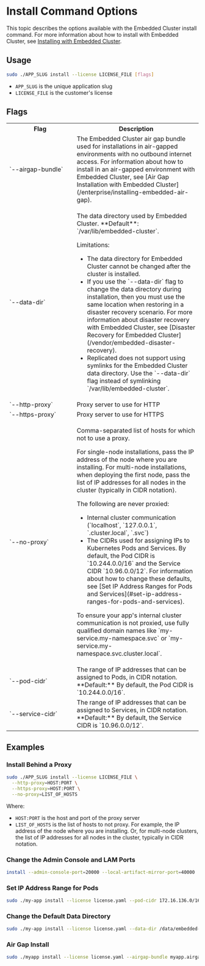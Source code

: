 # Install Command Options

This topic describes the options available with the Embedded Cluster install command. For more information about how to install with Embedded Cluster, see [Installing with Embedded Cluster](/enterprise/installing-embedded).

## Usage

```bash
sudo ./APP_SLUG install --license LICENSE_FILE [flags]
```
* `APP_SLUG` is the unique application slug
* `LICENSE_FILE` is the customer's license

## Flags

<table>
  <tr>
    <th width="35%">Flag</th>
    <th width="65%">Description</th>
  </tr>
  <tr>
     <td>`--airgap-bundle`</td>
     <td>The Embedded Cluster air gap bundle used for installations in air-gapped environments with no outbound internet access. For information about how to install in an air-gapped environment with Embedded Cluster, see [Air Gap Installation with Embedded Cluster](/enterprise/installing-embedded-air-gap).</td>
  </tr>
  <tr>
     <td>`--data-dir`</td>
     <td>
        <p>The data directory used by Embedded Cluster. **Default**: `/var/lib/embedded-cluster`.</p>
        <p>Limitations:</p>
        <ul>
            <li>The data directory for Embedded Cluster cannot be changed after the cluster is installed.</li>
            <li>If you use the `--data-dir` flag to change the data directory during installation, then you must use the same location when restoring in a disaster recovery scenario. For more information about disaster recovery with Embedded Cluster, see [Disaster Recovery for Embedded Cluster](/vendor/embedded-disaster-recovery).</li>
            <li>Replicated does not support using symlinks for the Embedded Cluster data directory. Use the `--data-dir` flag instead of symlinking `/var/lib/embedded-cluster`.</li>
        </ul>
     </td>
  </tr>
  <tr>
     <td>`--http-proxy`</td>
     <td>Proxy server to use for HTTP</td>
  </tr>
  <tr>
     <td>`--https-proxy`</td>
     <td>Proxy server to use for HTTPS</td>
  </tr>
  <tr>
     <td>`--no-proxy`</td>
     <td>
       <p>Comma-separated list of hosts for which not to use a proxy.</p>
       <p>For single-node installations, pass the IP address of the node where you are installing. For multi-node installations, when deploying the first node, pass the list of IP addresses for all nodes in the cluster (typically in CIDR notation).</p>
       <p>The following are never proxied:</p>
       <ul>
         <li>Internal cluster communication (`localhost`, `127.0.0.1`, `.cluster.local`, `.svc`)</li>
         <li>The CIDRs used for assigning IPs to Kubernetes Pods and Services. By default, the Pod CIDR is `10.244.0.0/16` and the Service CIDR `10.96.0.0/12`. For information about how to change these defaults, see [Set IP Address Ranges for Pods and Services](#set-ip-address-ranges-for-pods-and-services).</li>
       </ul>
       <p>To ensure your app's internal cluster communication is not proxied, use fully qualified domain names like `my-service.my-namespace.svc` or `my-service.my-namespace.svc.cluster.local`.</p>
     </td>
  </tr>
  <tr>
     <td>`--pod-cidr`</td>
     <td>The range of IP addresses that can be assigned to Pods, in CIDR notation. **Default:** By default, the Pod CIDR is `10.244.0.0/16`.</td>
  </tr>
  <tr>
     <td>`--service-cidr`</td>
     <td>The range of IP addresses that can be assigned to Services, in CIDR notation. **Default:** By default, the Service CIDR is `10.96.0.0/12`.</td>
  </tr>
</table>

## Examples

### Install Behind a Proxy

```bash
sudo ./APP_SLUG install --license LICENSE_FILE \
  --http-proxy=HOST:PORT \
  --https-proxy=HOST:PORT \
  --no-proxy=LIST_OF_HOSTS
```
Where:

* `HOST:PORT` is the host and port of the proxy server
* `LIST_OF_HOSTS` is the list of hosts to not proxy. For example, the IP address of the node where you are installing. Or, for multi-node clusters, the list of IP addresses for all nodes in the cluster, typically in CIDR notation.

### Change the Admin Console and LAM Ports

```bash
install --admin-console-port=20000 --local-artifact-mirror-port=40000
```

### Set IP Address Range for Pods

```bash
sudo ./my-app install --license license.yaml --pod-cidr 172.16.136.0/16
```

### Change the Default Data Directory

```bash
sudo ./my-app install --license license.yaml --data-dir /data/embedded-cluster
```

### Air Gap Install

```bash
sudo ./myapp install --license license.yaml --airgap-bundle myapp.airgap
```